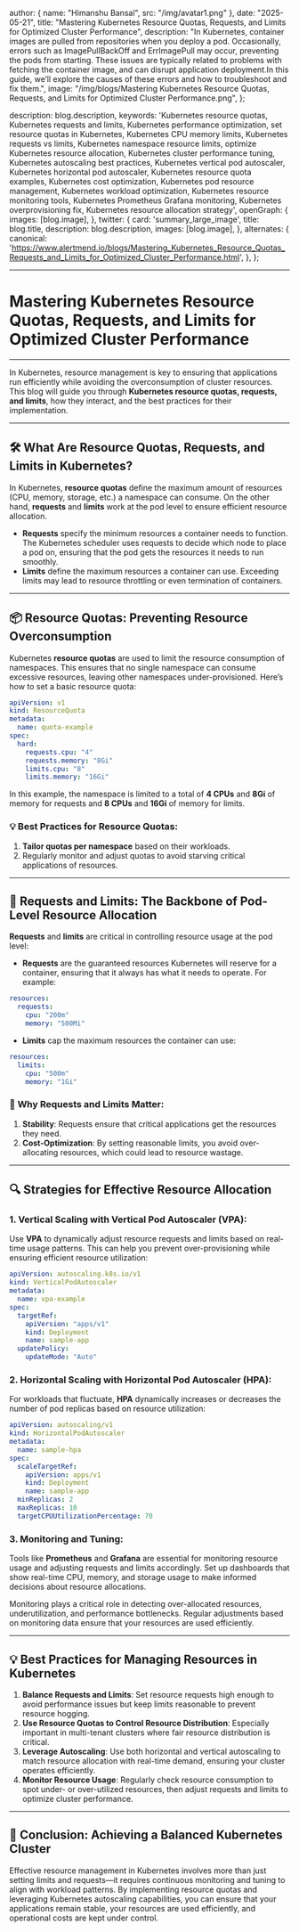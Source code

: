 
  author: { name: "Himanshu Bansal", src: "/img/avatar1.png" },
  date: "2025-05-21",
  title: "Mastering Kubernetes Resource Quotas, Requests, and Limits for Optimized Cluster Performance",
  description:
    "In Kubernetes, container images are pulled from repositories when you deploy a pod. Occasionally, errors such as ImagePullBackOff and ErrImagePull may occur, preventing the pods from starting. These issues are typically related to problems with fetching the container image, and can disrupt application deployment.In this guide, we’ll explore the causes of these errors and how to troubleshoot and fix them.",
  image:
    "/img/blogs/Mastering Kubernetes Resource Quotas, Requests, and Limits for Optimized Cluster Performance.png",
};

  description: blog.description,
   keywords:
    'Kubernetes resource quotas, Kubernetes requests and limits, Kubernetes performance optimization, set resource quotas in Kubernetes, Kubernetes CPU memory limits, Kubernetes requests vs limits, Kubernetes namespace resource limits, optimize Kubernetes resource allocation, Kubernetes cluster performance tuning, Kubernetes autoscaling best practices, Kubernetes vertical pod autoscaler, Kubernetes horizontal pod autoscaler, Kubernetes resource quota examples, Kubernetes cost optimization, Kubernetes pod resource management, Kubernetes workload optimization, Kubernetes resource monitoring tools, Kubernetes Prometheus Grafana monitoring, Kubernetes overprovisioning fix, Kubernetes resource allocation strategy',
  openGraph: {
    images: [blog.image],
  },
   twitter: {
    card: 'summary_large_image',
    title: blog.title,
    description: blog.description,
    images: [blog.image],
  },
  alternates: {
    canonical: 'https://www.alertmend.io/blogs/Mastering_Kubernetes_Resource_Quotas_Requests_and_Limits_for_Optimized_Cluster_Performance.html',
  },
};


---
# **Mastering Kubernetes Resource Quotas, Requests, and Limits for Optimized Cluster Performance**
---

In Kubernetes, resource management is key to ensuring that applications run efficiently while avoiding the overconsumption of cluster resources. This blog will guide you through **Kubernetes resource quotas, requests, and limits**, how they interact, and the best practices for their implementation.

---

## 🛠️ **What Are Resource Quotas, Requests, and Limits in Kubernetes?**

In Kubernetes, **resource quotas** define the maximum amount of resources (CPU, memory, storage, etc.) a namespace can consume. On the other hand, **requests** and **limits** work at the pod level to ensure efficient resource allocation.

- **Requests** specify the minimum resources a container needs to function. The Kubernetes scheduler uses requests to decide which node to place a pod on, ensuring that the pod gets the resources it needs to run smoothly.
- **Limits** define the maximum resources a container can use. Exceeding limits may lead to resource throttling or even termination of containers.

---

## 📦 **Resource Quotas: Preventing Resource Overconsumption**

Kubernetes **resource quotas** are used to limit the resource consumption of namespaces. This ensures that no single namespace can consume excessive resources, leaving other namespaces under-provisioned. Here’s how to set a basic resource quota:

```yaml
apiVersion: v1
kind: ResourceQuota
metadata:
  name: quota-example
spec:
  hard:
    requests.cpu: "4"
    requests.memory: "8Gi"
    limits.cpu: "8"
    limits.memory: "16Gi"
```

In this example, the namespace is limited to a total of **4 CPUs** and **8Gi** of memory for requests and **8 CPUs** and **16Gi** of memory for limits.

### 💡 **Best Practices for Resource Quotas**:
1. **Tailor quotas per namespace** based on their workloads.
2. Regularly monitor and adjust quotas to avoid starving critical applications of resources.

---

## 🚀 **Requests and Limits: The Backbone of Pod-Level Resource Allocation**

**Requests** and **limits** are critical in controlling resource usage at the pod level:

- **Requests** are the guaranteed resources Kubernetes will reserve for a container, ensuring that it always has what it needs to operate. For example:

```yaml
resources:
  requests:
    cpu: "200m"
    memory: "500Mi"
```

- **Limits** cap the maximum resources the container can use:

```yaml
resources:
  limits:
    cpu: "500m"
    memory: "1Gi"
```

### 🌟 **Why Requests and Limits Matter**:
1. **Stability**: Requests ensure that critical applications get the resources they need.
2. **Cost-Optimization**: By setting reasonable limits, you avoid over-allocating resources, which could lead to resource wastage.

---

## 🔍 **Strategies for Effective Resource Allocation**

### 1. **Vertical Scaling with Vertical Pod Autoscaler (VPA)**:
Use **VPA** to dynamically adjust resource requests and limits based on real-time usage patterns. This can help you prevent over-provisioning while ensuring efficient resource utilization:

```yaml
apiVersion: autoscaling.k8s.io/v1
kind: VerticalPodAutoscaler
metadata:
  name: vpa-example
spec:
  targetRef:
    apiVersion: "apps/v1"
    kind: Deployment
    name: sample-app
  updatePolicy:
    updateMode: "Auto"
```

### 2. **Horizontal Scaling with Horizontal Pod Autoscaler (HPA)**:
For workloads that fluctuate, **HPA** dynamically increases or decreases the number of pod replicas based on resource utilization:

```yaml
apiVersion: autoscaling/v1
kind: HorizontalPodAutoscaler
metadata:
  name: sample-hpa
spec:
  scaleTargetRef:
    apiVersion: apps/v1
    kind: Deployment
    name: sample-app
  minReplicas: 2
  maxReplicas: 10
  targetCPUUtilizationPercentage: 70
```

### 3. **Monitoring and Tuning**:
Tools like **Prometheus** and **Grafana** are essential for monitoring resource usage and adjusting requests and limits accordingly. Set up dashboards that show real-time CPU, memory, and storage usage to make informed decisions about resource allocations.

Monitoring plays a critical role in detecting over-allocated resources, underutilization, and performance bottlenecks. Regular adjustments based on monitoring data ensure that your resources are used efficiently.

---

## 💡 **Best Practices for Managing Resources in Kubernetes**

1. **Balance Requests and Limits**: Set resource requests high enough to avoid performance issues but keep limits reasonable to prevent resource hogging.
2. **Use Resource Quotas to Control Resource Distribution**: Especially important in multi-tenant clusters where fair resource distribution is critical.
3. **Leverage Autoscaling**: Use both horizontal and vertical autoscaling to match resource allocation with real-time demand, ensuring your cluster operates efficiently.
4. **Monitor Resource Usage**: Regularly check resource consumption to spot under- or over-utilized resources, then adjust requests and limits to optimize cluster performance.

---

## 🎯 **Conclusion: Achieving a Balanced Kubernetes Cluster**

Effective resource management in Kubernetes involves more than just setting limits and requests—it requires continuous monitoring and tuning to align with workload patterns. By implementing resource quotas and leveraging Kubernetes autoscaling capabilities, you can ensure that your applications remain stable, your resources are used efficiently, and operational costs are kept under control.